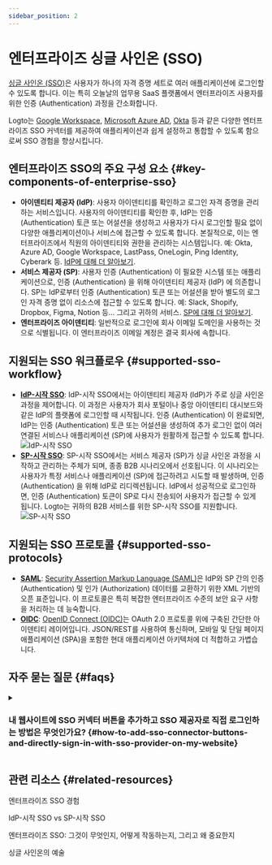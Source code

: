 ```yaml
---
sidebar_position: 2
---
```



# 엔터프라이즈 싱글 사인온 (SSO)

[싱글 사인온 (SSO)](https://auth.wiki/single-sign-on)은 사용자가 하나의 자격 증명 세트로 여러 애플리케이션에 로그인할 수 있도록 합니다. 이는 특히 오늘날의 업무용 SaaS 플랫폼에서 엔터프라이즈 사용자를 위한 인증 (Authentication) 과정을 간소화합니다.

Logto는 [Google Workspace](/integrations/google-workspace), [Microsoft Azure AD](/integrations/entra-id-saml), [Okta](/integrations/okta) 등과 같은 다양한 엔터프라이즈 SSO 커넥터를 제공하여 애플리케이션과 쉽게 설정하고 통합할 수 있도록 함으로써 SSO 경험을 향상시킵니다.

## 엔터프라이즈 SSO의 주요 구성 요소 \{#key-components-of-enterprise-sso}

- **아이덴티티 제공자 (IdP)**: 사용자 아이덴티티를 확인하고 로그인 자격 증명을 관리하는 서비스입니다. 사용자의 아이덴티티를 확인한 후, IdP는 인증 (Authentication) 토큰 또는 어설션을 생성하고 사용자가 다시 로그인할 필요 없이 다양한 애플리케이션이나 서비스에 접근할 수 있도록 합니다. 본질적으로, 이는 엔터프라이즈에서 직원의 아이덴티티와 권한을 관리하는 시스템입니다. 예: Okta, Azure AD, Google Workspace, LastPass, OneLogin, Ping Identity, Cyberark 등. [IdP에 대해 더 알아보기](https://auth.wiki/identity-provider).
- **서비스 제공자 (SP)**: 사용자 인증 (Authentication) 이 필요한 시스템 또는 애플리케이션으로, 인증 (Authentication) 을 위해 아이덴티티 제공자 (IdP) 에 의존합니다. SP는 IdP로부터 인증 (Authentication) 토큰 또는 어설션을 받아 별도의 로그인 자격 증명 없이 리소스에 접근할 수 있도록 합니다. 예: Slack, Shopify, Dropbox, Figma, Notion 등... 그리고 귀하의 서비스. [SP에 대해 더 알아보기](https://auth.wiki/service-provider).
- **엔터프라이즈 아이덴티티**: 일반적으로 로그인에 회사 이메일 도메인을 사용하는 것으로 식별됩니다. 이 엔터프라이즈 이메일 계정은 결국 회사에 속합니다.

## 지원되는 SSO 워크플로우 \{#supported-sso-workflow}

- [**IdP-시작 SSO**](/end-user-flows/enterprise-sso/idp-initiated-sso): IdP-시작 SSO에서는 아이덴티티 제공자 (IdP)가 주로 싱글 사인온 과정을 제어합니다. 이 과정은 사용자가 회사 포털이나 중앙 아이덴티티 대시보드와 같은 IdP의 플랫폼에 로그인할 때 시작됩니다. 인증 (Authentication) 이 완료되면, IdP는 인증 (Authentication) 토큰 또는 어설션을 생성하여 추가 로그인 없이 여러 연결된 서비스나 애플리케이션 (SP)에 사용자가 원활하게 접근할 수 있도록 합니다.
  <img src={idpInitiatedSsoImage} alt="IdP-시작 SSO" />
- [**SP-시작 SSO**](/end-user-flows/enterprise-sso/sp-initiated-sso): SP-시작 SSO에서는 서비스 제공자 (SP)가 싱글 사인온 과정을 시작하고 관리하는 주체가 되며, 종종 B2B 시나리오에서 선호됩니다. 이 시나리오는 사용자가 특정 서비스나 애플리케이션 (SP)에 접근하려고 시도할 때 발생하며, 인증 (Authentication) 을 위해 IdP로 리디렉션됩니다. IdP에서 성공적으로 로그인하면, 인증 (Authentication) 토큰이 SP로 다시 전송되어 사용자가 접근할 수 있게 됩니다. Logto는 귀하의 B2B 서비스를 위한 SP-시작 SSO를 지원합니다.
  <img src={spInitiatedSsoImage} alt="SP-시작 SSO" />

## 지원되는 SSO 프로토콜 \{#supported-sso-protocols}

- [**SAML**](/integrations/saml-sso): [Security Assertion Markup Language (SAML)](https://auth.wiki/saml)은 IdP와 SP 간의 인증 (Authentication) 및 인가 (Authorization) 데이터를 교환하기 위한 XML 기반의 오픈 표준입니다. 이 프로토콜은 특히 복잡한 엔터프라이즈 수준의 보안 요구 사항을 처리하는 데 능숙합니다.
- [**OIDC**](/integrations/oidc-sso): [OpenID Connect (OIDC)](https://auth.wiki/openid-connect)는 OAuth 2.0 프로토콜 위에 구축된 간단한 아이덴티티 레이어입니다. JSON/REST를 사용하여 통신하며, 모바일 및 단일 페이지 애플리케이션 (SPA)을 포함한 현대 애플리케이션 아키텍처에 더 적합하고 가볍습니다.

## 자주 묻는 질문 \{#faqs}

<details>
  <summary>

### 내 웹사이트에 SSO 커넥터 버튼을 추가하고 SSO 제공자로 직접 로그인하는 방법은 무엇인가요? \{#how-to-add-sso-connector-buttons-and-directly-sign-in-with-sso-provider-on-my-website}

</summary>

Logto는 귀하의 웹사이트에 소셜 로그인 버튼을 추가하고 기본 로그인 양식을 표시하지 않고 직접 SSO 로그인 과정을 시작할 수 있도록 합니다. 자세한 지침은 [직접 로그인](/end-user-flows/authentication-parameters/direct-sign-in/) 가이드를 확인하세요.

</details>

## 관련 리소스 \{#related-resources}

<Url href="https://www.youtube.com/watch?v=-mD8Sfab7sI&t=12s"> 엔터프라이즈 SSO 경험</Url>

<Url href="https://blog.logto.io/idp-vs-sp-initiated-sso">IdP-시작 SSO vs SP-시작 SSO</Url>

<Url href="https://blog.logto.io/enterprise-sso">
  엔터프라이즈 SSO: 그것이 무엇인지, 어떻게 작동하는지, 그리고 왜 중요한지
</Url>

<Url href="https://blog.logto.io/single-sign-on">싱글 사인온의 예술</Url>
